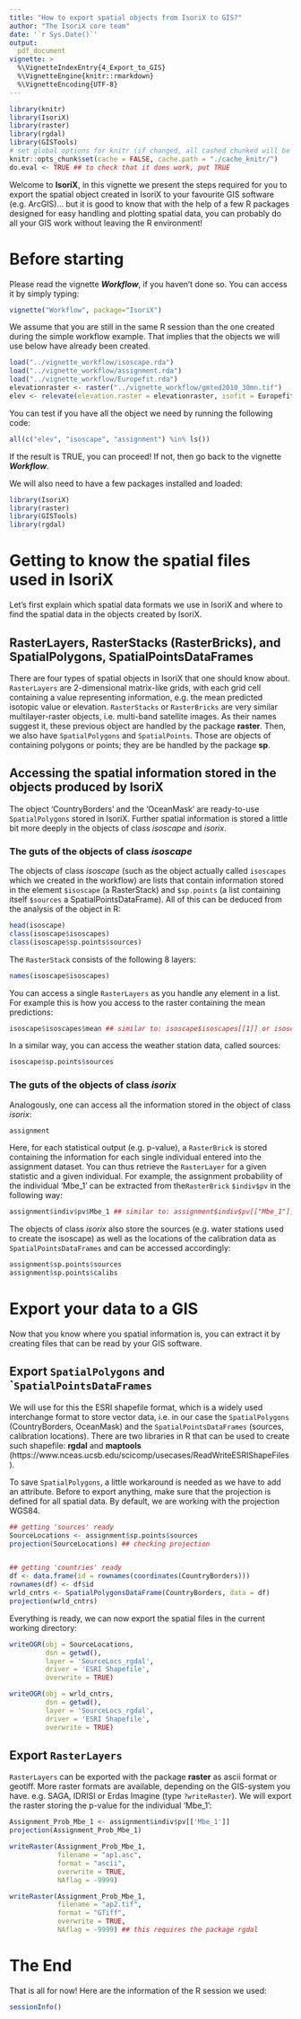 ```yaml
---
title: "How to export spatial objects from IsoriX to GIS?"
author: "The IsoriX core team"
date: '`r Sys.Date()`'
output:
  pdf_document
vignette: >
  %\VignetteIndexEntry{4_Export_to_GIS}
  %\VignetteEngine{knitr::rmarkdown}
  %\VignetteEncoding{UTF-8}
---
```


```r
library(knitr)
library(IsoriX)
library(raster)
library(rgdal)
library(GISTools)
# set global options for knitr (if changed, all cashed chunked will be rerun!)
knitr::opts_chunk$set(cache = FALSE, cache.path = "./cache_knitr/")
do.eval <- TRUE ## to check that it does work, put TRUE
```

Welcome to __IsoriX__, in this vignette we present the steps required for you to export the spatial object created in IsoriX to your favourite GIS software (e.g. ArcGIS)... but it is good to know that with the help of a few R packages designed for easy handling and plotting spatial data, you can probably do all your GIS work without leaving the R environment!

# Before starting

Please read the vignette ___Workflow___, if you haven't done so. You can access it by simply typing:

```r
vignette("Workflow", package="IsoriX")
```

We assume that you are still in the same R session than the one created during the simple workflow example. That implies that the objects we will use below have already been created.


```r
load("../vignette_workflow/isoscape.rda")
load("../vignette_workflow/assignment.rda")
load("../vignette_workflow/Europefit.rda")
elevationraster <- raster("../vignette_workflow/gmted2010_30mn.tif")
elev <- relevate(elevation.raster = elevationraster, isofit = Europefit, aggregation.factor = 10)
```

You can test if you have all the object we need by running the following code:

```r
all(c("elev", "isoscape", "assignment") %in% ls())
```

If the result is TRUE, you can proceed! If not, then go back to the vignette ___Workflow___.

We will also need to have a few packages installed and loaded:

```r
library(IsoriX)
library(raster)
library(GISTools)
library(rgdal)
```

# Getting to know the spatial files used in IsoriX

Let's first explain which spatial data formats we use in IsoriX and where to find the spatial data in the objects created by IsoriX.

## RasterLayers, RasterStacks (RasterBricks),  and SpatialPolygons, SpatialPointsDataFrames

There are four types of spatial objects in IsoriX that one should know about. ```RasterLayers``` are 2-dimensional matrix-like grids, with each grid cell containing a value representing information, e.g. the mean predicted isotopic value or elevation. ```RasterStacks``` or ```RasterBricks``` are very similar multilayer-raster objects, i.e. multi-band satellite images. As their names suggest it, these previous object are handled by the package __raster__. Then, we also have ```SpatialPolygons``` and ```SpatialPoints```. Those are objects of containing polygons or points; they are be handled by the package __sp__.

## Accessing the spatial information stored in the objects produced by IsoriX

The object 'CountryBorders' and the 'OceanMask' are ready-to-use ```SpatialPolygons``` stored in IsoriX. Further spatial information is stored a little bit more deeply in the objects of class *isoscape* and *isorix*.

### The guts of the objects of class *isoscape*

The objects of class *isoscape* (such as the object actually called ```isoscapes``` which we created in the workflow) are lists that contain information stored in the element ```$isoscape``` (a RasterStack) and ```$sp.points``` (a list containing itself ```$sources``` a SpatialPointsDataFrame). All of this can be deduced from the analysis of the object in R:

```r
head(isoscape)
class(isoscape$isoscapes)
class(isoscape$sp.points$sources)
```

The ```RasterStack``` consists of the following 8 layers:

```r
names(isoscape$isoscapes) 
```

You can access a single ```RasterLayers``` as you handle any element in a list. For example this is how you access to the raster containing the mean predictions:
```r
isoscape$isoscapes$mean ## similar to: isoscape$isoscapes[[1]] or isoscape$isoscapes[["mean"]]
```
In a similar way, you can access the weather station data, called sources:
```r
isoscape$sp.points$sources
```

### The guts of the objects of class *isorix*

Analogously, one can access all the information stored in the object of class *isorix*:

```r
assignment
```

Here, for each statistical output (e.g. p-value), a ```RasterBrick``` is stored containing the information for each single individual entered into the assignment dataset. You can thus retrieve the ```RasterLayer``` for a given statistic and a given individual. For example, the assignment probability of the individual 'Mbe_1' can be extracted from the``` RasterBrick``` ```$indiv$pv``` in the following way:

```r
assignment$indiv$pv$Mbe_1 ## similar to: assignment$indiv$pv[["Mbe_1"]]
```

The objects of class *isorix* also store the sources (e.g. water stations used to create the isoscape) as well as the locations of the calibration data as ```SpatialPointsDataFrames``` and can be accessed accordingly:

```r
assignment$sp.points$sources
assignment$sp.points$calibs
```

# Export your data to a GIS

Now that you know where you spatial information is, you can extract it by creating files that can be read by your GIS software.

## Export ```SpatialPolygons``` and ```SpatialPointsDataFrames``

We will use for this the ESRI shapefile format, which is a widely used interchange format to store vector data, i.e. in our case the ```SpatialPolygons``` (CountryBorders, OceanMask) and the ```SpatialPointsDataFrames``` (sources, calibration locations). There are two libraries in R that can be used to create such shapefile: __rgdal__ and __maptools__ (https://www.nceas.ucsb.edu/scicomp/usecases/ReadWriteESRIShapeFiles).

To save ```SpatialPolygons```, a little workaround is needed as we have to add an attribute. Before to export anything, make sure that the projection is defined for all spatial data. By default, we are working with the projection WGS84.


```r
## getting 'sources' ready
SourceLocations <- assignment$sp.points$sources
projection(SourceLocations) ## checking projection


## getting 'countries' ready
df <- data.frame(id = rownames(coordinates(CountryBorders)))
rownames(df) <- df$id
wrld_cntrs <- SpatialPolygonsDataFrame(CountryBorders, data = df)
projection(wrld_cntrs)
```

Everything is ready, we can now export the spatial files in the current working directory:

```r
writeOGR(obj = SourceLocations,
         dsn = getwd(),
         layer = 'SourceLocs_rgdal',
         driver = 'ESRI Shapefile',
         overwrite = TRUE)

writeOGR(obj = wrld_cntrs,
         dsn = getwd(),
         layer = 'SourceLocs_rgdal',
         driver = 'ESRI Shapefile',
         overwrite = TRUE)
```

## Export ```RasterLayers```

```RasterLayers``` can be exported with the package __raster__ as ascii format or geotiff. More raster formats are available, depending on the GIS-system you have. e.g. SAGA, IDRISI or Erdas Imagine (type `?writeRaster`). We will export the raster storing the p-value for the individual 'Mbe_1':

```r

Assignment_Prob_Mbe_1 <- assignment$indiv$pv[['Mbe_1']]
projection(Assignment_Prob_Mbe_1)

writeRaster(Assignment_Prob_Mbe_1,
            filename = "ap1.asc",
            format = "ascii",
            overwrite = TRUE,
            NAflag = -9999)

writeRaster(Assignment_Prob_Mbe_1,
            filename = "ap2.tif",
            format = "GTiff",
            overwrite = TRUE,
            NAflag = -9999) ## this requires the package rgdal
```

# The End

That is all for now! Here are the information of the R session we used:


```r
sessionInfo()
```

